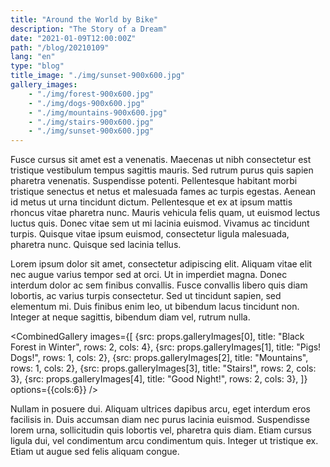 ```yaml
---
title: "Around the World by Bike"
description: "The Story of a Dream"
date: "2021-01-09T12:00:00Z"
path: "/blog/20210109"
lang: "en"
type: "blog"
title_image: "./img/sunset-900x600.jpg"
gallery_images:
    - "./img/forest-900x600.jpg"
    - "./img/dogs-900x600.jpg"
    - "./img/mountains-900x600.jpg"
    - "./img/stairs-900x600.jpg"
    - "./img/sunset-900x600.jpg"
---
```


Fusce cursus sit amet est a venenatis. Maecenas ut nibh consectetur est tristique vestibulum tempus sagittis mauris. 
Sed rutrum purus quis sapien pharetra venenatis. Suspendisse potenti. Pellentesque habitant morbi tristique senectus 
et netus et malesuada fames ac turpis egestas. Aenean id metus ut urna tincidunt dictum. Pellentesque et ex at ipsum 
mattis rhoncus vitae pharetra nunc. Mauris vehicula felis quam, ut euismod lectus luctus quis. Donec vitae sem ut mi 
lacinia euismod. Vivamus ac tincidunt turpis. Quisque vitae ipsum euismod, consectetur ligula malesuada, pharetra nunc. 
Quisque sed lacinia tellus.

Lorem ipsum dolor sit amet, consectetur adipiscing elit. Aliquam vitae elit nec augue varius tempor sed at orci. 
Ut in imperdiet magna. Donec interdum dolor ac sem finibus convallis. Fusce convallis libero quis diam lobortis, 
ac varius turpis consectetur. Sed ut tincidunt sapien, sed elementum mi. Duis finibus enim leo, ut bibendum lacus 
tincidunt non. Integer at neque sagittis, bibendum diam vel, rutrum nulla.

<CombinedGallery
    images={[
        {src: props.galleryImages[0], title: "Black Forest in Winter", rows: 2, cols: 4},
        {src: props.galleryImages[1], title: "Pigs! Dogs!", rows: 1, cols: 2},
        {src: props.galleryImages[2], title: "Mountains", rows: 1, cols: 2},
        {src: props.galleryImages[3], title: "Stairs!", rows: 2, cols: 3},
        {src: props.galleryImages[4], title: "Good Night!", rows: 2, cols: 3},
    ]}
    options={{cols:6}}
/>

Nullam in posuere dui. Aliquam ultrices dapibus arcu, eget interdum eros facilisis in. Duis accumsan diam nec purus 
lacinia euismod. Suspendisse lorem urna, sollicitudin quis lobortis vel, pharetra quis diam. Etiam cursus ligula dui, 
vel condimentum arcu condimentum quis. Integer ut tristique ex. Etiam ut augue sed felis aliquam congue.

